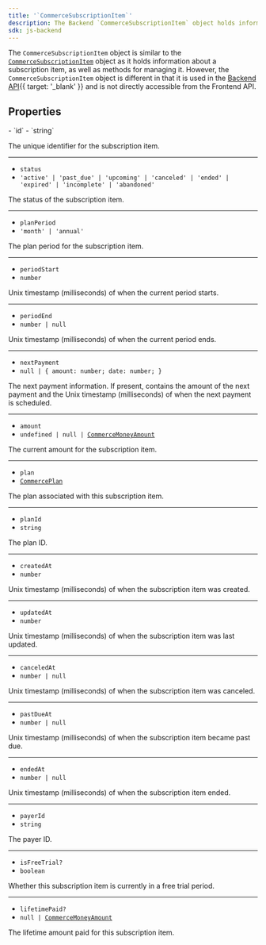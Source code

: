 ```yaml
---
title: '`CommerceSubscriptionItem`'
description: The Backend `CommerceSubscriptionItem` object holds information about a subscription item of your application.
sdk: js-backend
---
```


<Include src="_partials/billing/billing-experimental" />

The `CommerceSubscriptionItem` object is similar to the [`CommerceSubscriptionItem`](/docs/reference/javascript/types/commerce-subscription-item-resource) object as it holds information about a subscription item, as well as methods for managing it. However, the `CommerceSubscriptionItem` object is different in that it is used in the [Backend API](https://clerk.com/docs/reference/backend-api/model/commercesubscriptionitem){{ target: '_blank' }} and is not directly accessible from the Frontend API.

## Properties

<Properties>
  - `id`
  - `string`

  The unique identifier for the subscription item.

  ---

  - `status`
  - `'active' | 'past_due' | 'upcoming' | 'canceled' | 'ended' | 'expired' | 'incomplete' | 'abandoned'`

  The status of the subscription item.

  ---

  - `planPeriod`
  - `'month' | 'annual'`

  The plan period for the subscription item.

  ---

  - `periodStart`
  - `number`

  Unix timestamp (milliseconds) of when the current period starts.

  ---

  - `periodEnd`
  - `number | null`

  Unix timestamp (milliseconds) of when the current period ends.

  ---

  - `nextPayment`
  - `null | { amount: number; date: number; }`

  The next payment information. If present, contains the amount of the next payment and the Unix timestamp (milliseconds) of when the next payment is scheduled.

  ---

  - `amount`
  - <code>undefined | null | [CommerceMoneyAmount](/docs/reference/javascript/types/commerce-money-amount)</code>

  The current amount for the subscription item.

  ---

  - `plan`
  - <code>[CommercePlan](/docs/reference/backend/types/commerce-plan)</code>

  The plan associated with this subscription item.

  ---

  - `planId`
  - `string`

  The plan ID.

  ---

  - `createdAt`
  - `number`

  Unix timestamp (milliseconds) of when the subscription item was created.

  ---

  - `updatedAt`
  - `number`

  Unix timestamp (milliseconds) of when the subscription item was last updated.

  ---

  - `canceledAt`
  - `number | null`

  Unix timestamp (milliseconds) of when the subscription item was canceled.

  ---

  - `pastDueAt`
  - `number | null`

  Unix timestamp (milliseconds) of when the subscription item became past due.

  ---

  - `endedAt`
  - `number | null`

  Unix timestamp (milliseconds) of when the subscription item ended.

  ---

  - `payerId`
  - `string`

  The payer ID.

  ---

  - `isFreeTrial?`
  - `boolean`

  Whether this subscription item is currently in a free trial period.

  ---

  - `lifetimePaid?`
  - <code>null | [CommerceMoneyAmount](/docs/reference/javascript/types/commerce-money-amount)</code>

  The lifetime amount paid for this subscription item.
</Properties>
